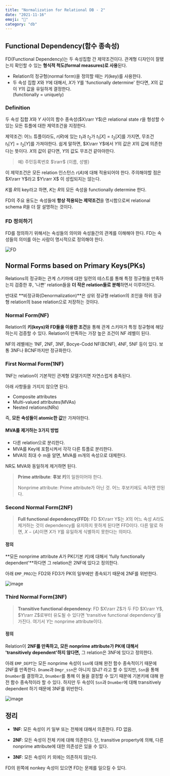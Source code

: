 ```yaml
---
title: "Normalization for Relational DB - 2"
date: "2021-11-16"
emoji: "🍙"
category: "db"
---
```

## Functional Dependency(함수 종속성)
FD(Functional Dependency)는 두 속성집합 간 제약조건이다. 관계형 디자인이 잘됐는지 확인할 수 있는 **형식적 척도(formal measures)로 사용**된다.

- Relation의 정규형(normal form)을 정의할 때는 키(key)를 사용한다.
- 두 속성 집합 $X$와 $Y$에 대해서, $X$가 $Y$를 'functionally determine' 한다면, $X$의 값이 $Y$의 값을 유일하게 결정한다.  
    (functionally = uniquely)

### Definition
두 속성 집합 $X$와 $Y$ 사이의 함수 종속성($X\rarr Y$)은 relational state $r$을 형성할 수 있는 모든 튜플에 대한 제약조건을 지정한다.

제약조건: 어느 튜플이라도, $r(R)$에 있는 $t_1$과 $t_2$가 $t_1[X]=t_2[X]$를 가지면, 무조건 $t_1[Y]=t_2[Y]$를 가져야한다. 쉽게 말하면, $X\rarr Y$에서 $Y$의 값은 $X$의 값에 의존한다는 뜻이다. $X$의 값이 같다면, $Y$의 값도 무조건 같아야한다.

> 예) 주민등록번호 $\rarr$ {이름, 성별}

이 제약조건은 모든 relation 인스턴스 $r(A)$에 대해 적용되어야 한다. 주의해야할 점은 $X\rarr Y$라고 $Y\rarr X$ 이 성립되지는 않는다.

$K$를 $R$의 key라고 하면, $K$는 $R$의 모든 속성을 functionally determine 한다.

FD의 주요 용도는 속성들에 **항상 적용되는 제약조건**을 명시함으로써 relational schema $R$을 더 잘 설명하는 것이다.

### FD 정의하기
FD를 정의하기 위해서는 속성들의 의미와 속성들간의 관계를 이해해야 한다. 
FD는 속성들의 의미를 아는 사람이 명시적으로 정의해야 한다.

![FD](https://user-images.githubusercontent.com/33976823/141867491-1e4fdd08-7986-4e9d-b363-c2f5354368be.png)

## Normal Forms based on Primary Keys(PKs)
Relations의 정규화는 관계 스키마에 대한 일련의 테스트를 통해 특정 정규형을 만족하는지 검증한 후, '나쁜' relation들을 **더 작은 relation들로 분해**하면서 이루어진다.

반대로 **비정규화(Denormalization)**은 상위 정규형 relation의 조인을 하위 정규형 relation의 base relation으로 저장하는 것이다.

### Normal Form(NF)
Relation의 **키(keys)와 FD들을 이용한 조건**을 통해 관계 스키마가 특정 정규형에 해당하는지 검증할 수 있다. Relation이 만족하는 가장 높은 조건이 NF 레벨이 된다.

NF의 레벨에는 1NF, 2NF, 3NF, Bocye-Codd NF(BCNF), 4NF, 5NF 등이 있다. 보통 3NF나 BCNF까지만 정규화한다.

### First Normal Form(1NF)
1NF는 relation이 기본적인 관계형 모델가지면 자연스럽게 충족된다.

아래 사항들을 가지지 않으면 된다.
- Composite attributes
- Multi-valued attributes(MVAs)
- Nested relations(NRs)

즉, **모든 속성들이 atomic한 값**만 가져야한다.

#### MVA를 제거하는 3가지 방법
- 다른 relation으로 분리한다.
- MVA를 Key에 포함시켜서 각각 다른 튜플로 분리한다.
- MVA의 최대 수 m을 알면, MVA를 m개의 속성으로 대체한다.

NR도 MVA와 동일하게 제거하면 된다.

> **Prime attribute**: **후보 키**의 일원이어야 한다.
>
> Nonprime attribute: Prime attribute가 아닌 것. 어느 후보키에도 속하면 안된다.

### Second Normal Form(2NF)
> **Full functional dependency(FFD)**: FD $X\rarr Y$는 $X$의 어느 속성 $A$라도 제거하는 것이 dependency를 유지하지 못하게 된다면 FFD이다.
다른 말로 하면, $X-\{A\}$이면 $X$가 $Y$를 유일하게 식별하지 못한다는 의미다.

#### 정의
**모든 nonprime attribute $A$가 PK(기본 키)에 대해서 'fully functionally dependent'**하다면 그 relation은 2NF에 있다고 정의한다.

아래 `EMP_PROJ`는 FD2와 FD3가 PK의 일부에만 종속되기 때문에 2NF를 위반한다.

![image](https://user-images.githubusercontent.com/33976823/141880397-448f7064-2f30-4ddd-93ac-cf6141602521.png)

### Third Normal Form(3NF)
> **Transitive functional dependency**: FD $X\rarr Z$가 두 FD $X\rarr Y$, $Y\rarr Z$로부터 유도될 수 있다면 'transitive functional dependency'를 가진다. 여기서 $Y$는 nonprime attribute이다.

#### 정의
Relation이 **2NF를 만족하고, 모든 nonprime attribute가 PK에 대해서 'transitively dependent'하지 않다면,** 그 relation은 3NF에 있다고 정의한다.

아래 `EMP_DEPT`는 모든 nonprime 속성이 `Ssn`에 대해 완전 함수 종속적이기 때문에 2NF를 만족한다.
`Dname`과 `Dmgr_ssn`은 아니지 않냐? 라고 할 수 있지만, `Ssn`을 통해 `Dnumber`를 결정하고, `Dnumber`를 통해 이 둘을 결정할 수 있기 때문에 기본키에 대해 완전 함수 종속적이라 할 수 있다.
하지만 두 속성이 `Ssn`과 `Dnumber`에 대해 transitively dependent 하기 때문에 3NF를 위반한다.

![image](https://user-images.githubusercontent.com/33976823/141881793-b5ef5770-fe12-4e0f-b915-078f6613df23.png)

## 정리
- **1NF**: 모든 속성이 키 일부 또는 전체에 대해서 의존한다. FD 없음.

- **2NF**: 모든 속성이 전체 키에 대해 의존한다. 단, transitive property에 의해, 다른 nonprime attribute에 대한 의존성은 있을 수 있다.

- **3NF**: 모든 속성이 키 외에는 의존하지 않는다.

FD의 왼쪽에 nonkey 속성이 있으면 FD는 문제를 일으킬 수 있다.